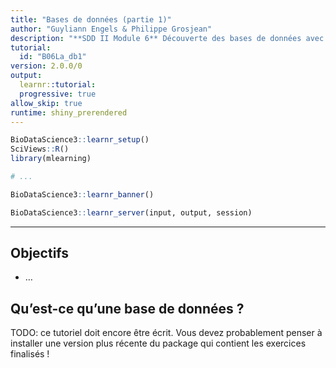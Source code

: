 ```yaml
---
title: "Bases de données (partie 1)"
author: "Guyliann Engels & Philippe Grosjean"
description: "**SDD II Module 6** Découverte des bases de données avec SQLite et {dbplyr}."
tutorial:
  id: "B06La_db1"
version: 2.0.0/0
output:
  learnr::tutorial:
  progressive: true
allow_skip: true
runtime: shiny_prerendered
---
```


```r
BioDataScience3::learnr_setup()
SciViews::R()
library(mlearning)

# ...
```

```r
BioDataScience3::learnr_banner()
```

```r
BioDataScience3::learnr_server(input, output, session)
```

------------------------------------------------------------------------

## Objectifs

-   ...

## Qu'est-ce qu'une base de données ?

TODO: ce tutoriel doit encore être écrit. Vous devez probablement penser à installer une version plus récente du package qui contient les exercices finalisés !
